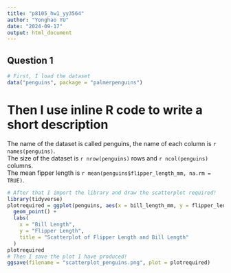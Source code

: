 ```yaml
---
title: "p8105_hw1_yy3564"
author: "Yonghao YU"
date: "2024-09-17"
output: html_document
---
```

## Question 1
```r
# First, I load the dataset
data("penguins", package = "palmerpenguins")

```
# Then I use inline R code to write a short description
The name of the dataset is called penguins, the name of each column is `r names(penguins)`.             
The size of the dataset is `r nrow(penguins)` rows and `r ncol(penguins)` columns.                      
The mean fipper length is `r mean(penguins$flipper_length_mm, na.rm = TRUE)`.



```r
# After that I import the library and draw the scatterplot required!
library(tidyverse)
plotrequired = ggplot(penguins, aes(x = bill_length_mm, y = flipper_length_mm, color = species)) +
  geom_point() +
  labs(
    x = "Bill Length",
    y = "Flipper Length",
    title = "Scatterplot of Flipper Length and Bill Length"
  )
plotrequired
# Then I save the plot I have produced!
ggsave(filename = "scatterplot_penguins.png", plot = plotrequired)
```



```r

```


